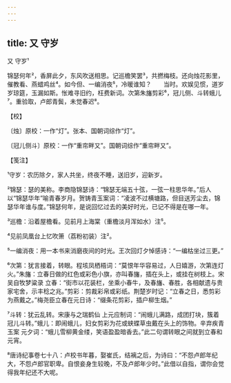 ```yaml
---
---
---
```

title: 又 守岁
---



又 守岁¹





锦瑟何年²，香屏此夕，东风吹送相思。记巡檐笑罢³，共撚梅枝。还向烛花影里，催教看、燕蜡鸡丝⁴。如今但、一编消夜⁵，冷暖谁知？　　当时。欢娱见惯，道岁岁琼筵，玉漏如斯。怅难寻旧约，枉费新词。次第朱旛剪彩⁶，冠儿侧、斗转蛾儿⁷。重验取，卢郎青鬓，未觉春迟⁸。





【校】


〔烛〕原校：一作“灯”。张本、国朝词综作“灯”。

〔冠儿侧斗〕原校：一作“重帘畔又”。国朝词综作“重帘畔又”。





【笺注】


¹守岁：农历除夕，家人共坐，终夜不睡，送旧岁，迎新岁。

²锦瑟：瑟的美称。李商隐锦瑟诗：“锦瑟无端五十弦，一弦一柱思华年。”后人以“锦瑟华年”喻青春岁月。贺铸青玉案词：“凌波不过横塘路，但目送芳尘去，锦瑟华年谁与度。”锦瑟何年，是说回忆过去的美好时光，已记不得是在哪一年。

³巡檐：沿着屋檐看。见前月上海棠（重檐淡月浑如水）注⁵。

⁴见前凤凰台上忆吹箫（荔粉初装）注²。

⁵一编消夜：用一本书来消磨夜间的时光。王次回灯夕悼感诗：“一编枯坐过三更。”

⁶次第：犹言接着，转眼。程垓凤栖梧词：“莫恨年华容易过，人日嬉游，次第连灯火。”朱旛：立春日做的红色或彩色小旗，亦叫春旛，插在头上，或挂在树枝上。宋 吴自牧梦粱录 立春：“街市以花装栏，坐乘小春牛，及春旛、春胜，各相献遗与贵家宅舍，示丰稔之兆。”剪彩：剪裁彩帛或彩纸。荆楚岁时记：“立春之日，悉剪彩为燕戴之。”梅尧臣立春在元日诗：“缀条花剪彩，插户柳生烟。”

⁷斗转：犹云乱转。宋康与之瑞鹤仙 上元应制词：“闹蛾儿满路，成团打块，簇着冠儿斗转。”蛾儿：即闹蛾儿，妇女剪彩为花或蛱蝶草虫戴在头上的饰物。辛弃疾青玉案 元夕词：“蛾儿雪柳黄金缕，笑语盈盈暗香去。”此二句谓转眼之间就到立春和元宵。

⁸唐诗纪事卷七十八：卢校书年暮，娶崔氏，结褵之后，为诗曰：“不怨卢郎年纪大，不怨卢郎官职卑。自恨妾身生较晚，不及卢郎年少时。”此借以自指，谓你会觉得我年纪还不大呢。